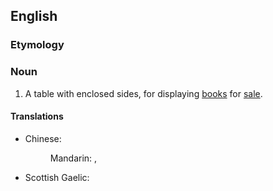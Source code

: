 ==English==

===Etymology===
{{compound|en|book|stall}}

===Noun===
{{en-noun}}

# A table with enclosed sides, for displaying [[book]]s for [[sale]].

====Translations====
{{trans-top|shop}}
* Chinese:
*: Mandarin: {{t+|cmn|書亭}}, {{t+|cmn|书亭|tr=shūtíng}}
{{trans-mid}}
* Scottish Gaelic: {{t|gd|stàile-leabhraichean|f}}
{{trans-bottom}}